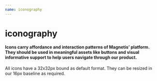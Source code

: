 ```yaml
---
name: iconography
---
```



# iconography

#### Icons carry affordance and interaction patterns of Magnetis’ platform. They should be used in meaningful assets like buttons and visual informative support to help users navigate through our product.

All icons have a 32x32px bound as default format. They can be resized in our 16px baseline as required.

<IconsCollection />
